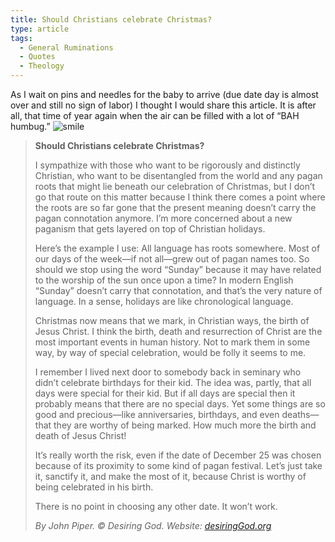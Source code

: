 ```yaml
---
title: Should Christians celebrate Christmas?
type: article
tags:
  - General Ruminations
  - Quotes
  - Theology
---
```


As I wait on pins and needles for the baby to arrive (due date day is almost over and still no sign of labor) I thought I would share this article. It is after all, that time of year again when the air can be filled with a lot of “BAH humbug.” ![smile](smile.gif)

> **Should Christians celebrate Christmas?**
> 
> I sympathize with those who want to be rigorously and distinctly Christian, who want to be disentangled from the world and any pagan roots that might lie beneath our celebration of Christmas, but I don’t go that route on this matter because I think there comes a point where the roots are so far gone that the present meaning doesn’t carry the pagan connotation anymore. I’m more concerned about a new paganism that gets layered on top of Christian holidays.
> 
> Here’s the example I use: All language has roots somewhere. Most of our days of the week—if not all—grew out of pagan names too. So should we stop using the word “Sunday” because it may have related to the worship of the sun once upon a time? In modern English “Sunday” doesn’t carry that connotation, and that’s the very nature of language. In a sense, holidays are like chronological language.
> 
> Christmas now means that we mark, in Christian ways, the birth of Jesus Christ. I think the birth, death and resurrection of Christ are the most important events in human history. Not to mark them in some way, by way of special celebration, would be folly it seems to me.
> 
> I remember I lived next door to somebody back in seminary who didn’t celebrate birthdays for their kid. The idea was, partly, that all days were special for their kid. But if all days are special then it probably means that there are no special days. Yet some things are so good and precious—like anniversaries, birthdays, and even deaths—that they are worthy of being marked. How much more the birth and death of Jesus Christ!
> 
> It’s really worth the risk, even if the date of December 25 was chosen because of its proximity to some kind of pagan festival. Let’s just take it, sanctify it, and make the most of it, because Christ is worthy of being celebrated in his birth.
> 
> There is no point in choosing any other date. It won’t work.
> 
> _By John Piper. © Desiring God. Website: [desiringGod.org](http://www.desiringgod.org/)_
